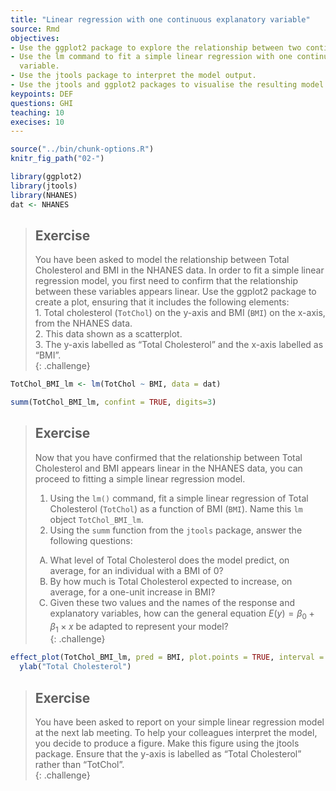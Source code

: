 ---
title: "Linear regression with one continuous explanatory variable"
source: Rmd
objectives:
- Use the ggplot2 package to explore the relationship between two continuous variables.
- Use the lm command to fit a simple linear regression with one continuous explanatory
  variable.
- Use the jtools package to interpret the model output.
- Use the jtools and ggplot2 packages to visualise the resulting model.
keypoints: DEF
questions: GHI
teaching: 10
execises: 10
---

```{r, include=FALSE}
source("../bin/chunk-options.R")
knitr_fig_path("02-")
```

```{r load data, include=FALSE}
library(ggplot2)
library(jtools)
library(NHANES)
dat <- NHANES
```

> ## Exercise  
> You have been asked to model the relationship between Total Cholesterol
> and BMI in the NHANES data. In order to fit a simple linear regression 
> model, you first need to confirm that the relationship between these
> variables appears linear. Use the ggplot2 package to create a plot,
> ensuring that it includes the following elements:  
> 1. Total cholesterol (`TotChol`) on the y-axis and BMI (`BMI`) on the
> x-axis, from the NHANES data.  
> 2. This data shown as a scatterplot.  
> 3. The y-axis labelled as "Total Cholesterol" and the x-axis labelled
> as "BMI".  
{: .challenge}

```{r TotChol vs BMI model}
TotChol_BMI_lm <- lm(TotChol ~ BMI, data = dat)

summ(TotChol_BMI_lm, confint = TRUE, digits=3)
```


> ## Exercise  
> Now that you have confirmed that the relationship between Total Cholesterol
> and BMI appears linear in the NHANES data, you can proceed to fitting
> a simple linear regression model.  
>   
> 1. Using the `lm()` command, fit a simple linear regression of Total
> Cholesterol (`TotChol`) as a function of BMI (`BMI`). Name this `lm` 
> object `TotChol_BMI_lm`.  
> 2. Using the `summ` function from the `jtools` package, answer the following questions:
>   
> A) What level of Total Cholesterol does the model predict, on average,
> for an individual with a BMI of 0?  
> B) By how much is Total Cholesterol expected to increase, on average, for
> a one-unit increase in BMI?  
> C) Given these two values and the names of the response and explanatory
> variables, how can the general equation $E(y) = \beta_0 + {\beta}_1 
> \times x$ be adapted to represent your model?  
{: .challenge}


```{r plot totchol vs BMI}
effect_plot(TotChol_BMI_lm, pred = BMI, plot.points = TRUE, interval = TRUE) +
  ylab("Total Cholesterol")
```

> ## Exercise  
> You have been asked to report on your simple linear regression model at 
> the next lab meeting. To help your colleagues interpret the model, you
> decide to produce a figure. Make this figure using the jtools package.
> Ensure that the y-axis is labelled as "Total Cholesterol" rather than "TotChol".  
{: .challenge}


